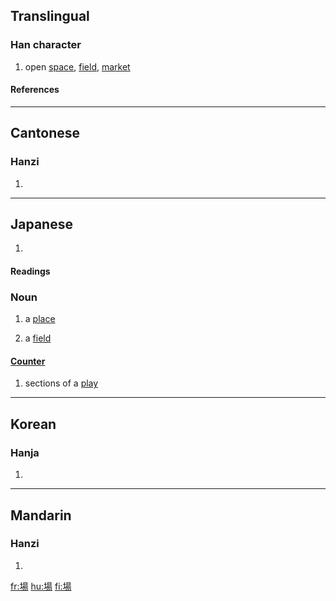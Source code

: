 {{see|场|塲}}

==Translingual==
===Han character===
{{Han char|rn=32|rad=土|as=09|sn=12|four=4612<sub>7</sub>|canj=土日一竹 (GAMH)}}
# open [[space]], [[field]], [[market]]
====References====
{{Han ref|kx=0234.080|dkj=05278|dj=0472.020|hdz=10462.090|uh=5834|ud=22580|bh=B3F5|bd=46069}}
----
==Cantonese==
===Hanzi===
{{yue-hanzi|jyut=[[coeng4]]|y=[[cheung4]]}}
# {{defn|Cantonese}}
----
==Japanese==

{{ja-kanji|grade=|rs=土09}}
# {{defn|Japanese}} 
====Readings====
{{ja-readings|on=[[じょう]] (jō)|kun=[[ば]] (ba)}}

===Noun===
{{ja-noun|k|hira=ば|rom=ba}} 

# a [[place]]
# {{cattag|physics}} a [[field]]

====[[助数詞|Counter]]==== 
{{ja-counter| kana=ば | romaji=ba | index=は' }} 

# sections of a [[play]]
----
==Korean==
===Hanja===
{{ko-hanja|hangeul=[[장]]|rv=jang|mr=chang}}
# {{defn|Korean}}
----
==Mandarin==
===Hanzi===
{{cmn-hanzi|sim=场|pin=[[cháng]] ([[chang2]])|wg=[[ch'ang2|ch'ang<sup>2</sup>]]}}
# {{defn|Mandarin}}

[[fr:場]]
[[hu:場]]
[[fi:場]]